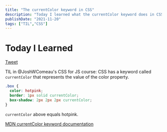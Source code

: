 ```yaml
---
title: "The currentColor keyword in CSS"
description: "Today I learned what the currentColor keyword does in CSS"
publishDate: "2021-11-20"
tags: ["TIL","CSS"]
---
```

# Today I Learned

[Tweet](https://twitter.com/Andrei_Calazans/status/1465604143012323328?s=20)

TIL in @JoshWComeau's CSS for JS course: CSS has a keyword called `currentColor` that represents the value of the color property.

```css
.box {
  color: hotpink;
  border: 1px solid currentColor;
  box-shadow: 2px 2px 2px currentColor;
}
```

`currentColor` above equals hotpink. 

[MDN currentColor keyword documentation](https://developer.mozilla.org/en-US/docs/Web/CSS/color_value#currentcolor_keyword)

